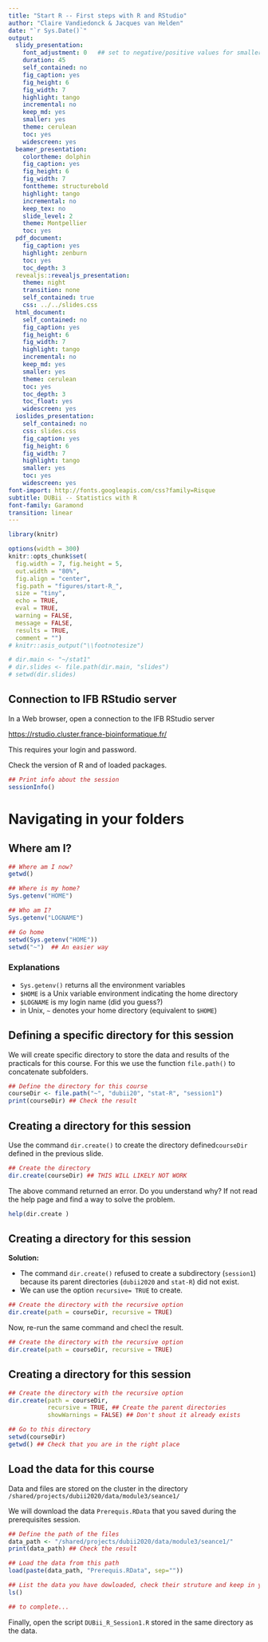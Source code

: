 ```yaml
---
title: "Start R -- First steps with R and RStudio"
author: "Claire Vandiedonck & Jacques van Helden"
date: "`r Sys.Date()`"
output:
  slidy_presentation:
    font_adjustment: 0   ## set to negative/positive values for smaller/bigger fonts
    duration: 45
    self_contained: no
    fig_caption: yes
    fig_height: 6
    fig_width: 7
    highlight: tango
    incremental: no
    keep_md: yes
    smaller: yes
    theme: cerulean
    toc: yes
    widescreen: yes
  beamer_presentation:
    colortheme: dolphin
    fig_caption: yes
    fig_height: 6
    fig_width: 7
    fonttheme: structurebold
    highlight: tango
    incremental: no
    keep_tex: no
    slide_level: 2
    theme: Montpellier
    toc: yes
  pdf_document:
    fig_caption: yes
    highlight: zenburn
    toc: yes
    toc_depth: 3
  revealjs::revealjs_presentation:
    theme: night
    transition: none
    self_contained: true
    css: ../../slides.css
  html_document:
    self_contained: no
    fig_caption: yes
    fig_height: 6
    fig_width: 7
    highlight: tango
    incremental: no
    keep_md: yes
    smaller: yes
    theme: cerulean
    toc: yes
    toc_depth: 3
    toc_float: yes
    widescreen: yes
  ioslides_presentation:
    self_contained: no
    css: slides.css
    fig_caption: yes
    fig_height: 6
    fig_width: 7
    highlight: tango
    smaller: yes
    toc: yes
    widescreen: yes
font-import: http://fonts.googleapis.com/css?family=Risque
subtitle: DUBii -- Statistics with R
font-family: Garamond
transition: linear
---
```


```r
library(knitr)

options(width = 300)
knitr::opts_chunk$set(
  fig.width = 7, fig.height = 5, 
  out.width = "80%",
  fig.align = "center", 
  fig.path = "figures/start-R_",
  size = "tiny", 
  echo = TRUE, 
  eval = TRUE, 
  warning = FALSE, 
  message = FALSE, 
  results = TRUE, 
  comment = "")
# knitr::asis_output("\\footnotesize")

# dir.main <- "~/stat1"
# dir.slides <- file.path(dir.main, "slides")
# setwd(dir.slides)
```



## Connection to IFB RStudio server

In a Web browser, open a connection to the IFB RStudio server

<https://rstudio.cluster.france-bioinformatique.fr/>

This requires your login and password. 

Check the version of R and of loaded packages.
```r
## Print info about the session
sessionInfo()

```



# Navigating in your folders


## Where am I?

```r
## Where am I now?
getwd()

## Where is my home?
Sys.getenv("HOME")

## Who am I?
Sys.getenv("LOGNAME")

## Go home
setwd(Sys.getenv("HOME"))
setwd("~")  ## An easier way

```

### Explanations

- `Sys.getenv()` returns all the environment variables
- `$HOME` is a Unix variable environment indicating the home directory
- `$LOGNAME` is my login name (did you guess?)
- in Unix, `~` denotes your home directory (equivalent to `$HOME`)


## Defining a specific directory for this session

We will create specific directory to store the data and results of the practicals for this course.
For this we use the function `file.path()` to concatenate subfolders. 

```r
## Define the directory for this course
courseDir <- file.path("~", "dubii20", "stat-R", "session1")
print(courseDir) ## Check the result

```


## Creating a directory for this session

Use the command `dir.create()` to create the directory defined`courseDir` defined in the previous slide. 

```r
## Create the directory
dir.create(courseDir) ## THIS WILL LIKELY NOT WORK
```

The above command returned an error. Do you understand why?
If not read the help page and find a way to solve the problem. 

```r
help(dir.create )
```


## Creating a directory for this session

**Solution:**

- The command `dir.create()` refused to create a subdirectory (`session1`) because its parent directories (`dubii2020` and `stat-R`) did not exist.
- We can use the option `recursive= TRUE` to create.

```r
## Create the directory with the recursive option
dir.create(path = courseDir, recursive = TRUE)
```
Now, re-run the same command and checl the result. 


```r
## Create the directory with the recursive option
dir.create(path = courseDir, recursive = TRUE)
```

## Creating a directory for this session

```r
## Create the directory with the recursive option
dir.create(path = courseDir, 
           recursive = TRUE, ## Create the parent directories
           showWarnings = FALSE) ## Don't shout it already exists

## Go to this directory
setwd(courseDir)
getwd() ## Check that you are in the right place
```



## Load the data for this course

Data and files are stored on the cluster in the directory `/shared/projects/dubii2020/data/module3/seance1/`

We will download the data `Prerequis.RData`  that you saved during the prerequisites session.

```r
## Define the path of the files
data_path <- "/shared/projects/dubii2020/data/module3/seance1/"
print(data_path) ## Check the result

## Load the data from this path
load(paste(data_path, "Prerequis.RData", sep=""))

## List the data you have dowloaded, check their struture and keep in your session only the three vectors called size, weight and bmi as well as the matrix called myData2
ls()

## to complete...

```

Finally, open the script `DUBii_R_Session1.R` stored in the same directory as the data.
